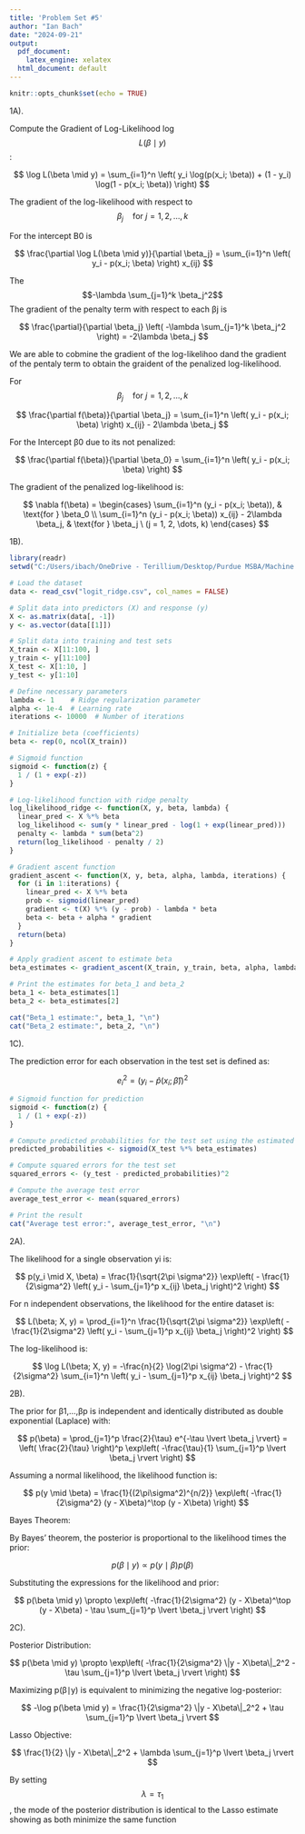 ---
title: 'Problem Set #5'
author: "Ian Bach"
date: "2024-09-21"
output:
  pdf_document:
    latex_engine: xelatex
  html_document: default
---

```{r setup, include=FALSE}
knitr::opts_chunk$set(echo = TRUE)
```

1A).

Compute the Gradient of Log-Likelihood log $$L(\beta \mid y)$$:

$$
\log L(\beta \mid y) = \sum_{i=1}^n \left( y_i \log(p(x_i; \beta)) + (1 - y_i) \log(1 - p(x_i; \beta)) \right)
$$

The gradient of the log-likelihood with respect to $$
\beta_j \quad \text{for } j = 1, 2, \dots, k
$$

For the intercept B0 is

$$
\frac{\partial \log L(\beta \mid y)}{\partial \beta_j} = \sum_{i=1}^n \left( y_i - p(x_i; \beta) \right) x_{ij}
$$

The $$-\lambda \sum_{j=1}^k \beta_j^2$$  The gradient of the penalty term with respect to each βj is

$$
\frac{\partial}{\partial \beta_j} \left( -\lambda \sum_{j=1}^k \beta_j^2 \right) = -2\lambda \beta_j
$$

We are able to cobmine the gradient of the log-likelihoo dand the gradient of the pentaly term to obtain the graident of the penalized log-likelihood.

For $$
\beta_j \quad \text{for } j = 1, 2, \dots, k
$$

$$
\frac{\partial f(\beta)}{\partial \beta_j} = \sum_{i=1}^n \left( y_i - p(x_i; \beta) \right) x_{ij} - 2\lambda \beta_j
$$

For the Intercept β0 due to its not penalized:

$$
\frac{\partial f(\beta)}{\partial \beta_0} = \sum_{i=1}^n \left( y_i - p(x_i; \beta) \right)
$$

The gradient of the penalized log-likelihood is:

$$
\nabla f(\beta) =
\begin{cases}
\sum_{i=1}^n (y_i - p(x_i; \beta)), & \text{for } \beta_0 \\
\sum_{i=1}^n (y_i - p(x_i; \beta)) x_{ij} - 2\lambda \beta_j, & \text{for } \beta_j \ (j = 1, 2, \dots, k)
\end{cases}
$$

1B).

```{r 1B}
library(readr)
setwd("C:/Users/ibach/OneDrive - Terillium/Desktop/Purdue MSBA/Machine Learning/HW 5")

# Load the dataset
data <- read_csv("logit_ridge.csv", col_names = FALSE)

# Split data into predictors (X) and response (y)
X <- as.matrix(data[, -1])
y <- as.vector(data[[1]])

# Split data into training and test sets
X_train <- X[11:100, ]
y_train <- y[11:100]
X_test <- X[1:10, ]
y_test <- y[1:10]

# Define necessary parameters
lambda <- 1    # Ridge regularization parameter
alpha <- 1e-4  # Learning rate
iterations <- 10000  # Number of iterations

# Initialize beta (coefficients)
beta <- rep(0, ncol(X_train))

# Sigmoid function
sigmoid <- function(z) {
  1 / (1 + exp(-z))
}

# Log-likelihood function with ridge penalty
log_likelihood_ridge <- function(X, y, beta, lambda) {
  linear_pred <- X %*% beta
  log_likelihood <- sum(y * linear_pred - log(1 + exp(linear_pred)))
  penalty <- lambda * sum(beta^2)
  return(log_likelihood - penalty / 2)
}

# Gradient ascent function
gradient_ascent <- function(X, y, beta, alpha, lambda, iterations) {
  for (i in 1:iterations) {
    linear_pred <- X %*% beta
    prob <- sigmoid(linear_pred)
    gradient <- t(X) %*% (y - prob) - lambda * beta
    beta <- beta + alpha * gradient
  }
  return(beta)
}

# Apply gradient ascent to estimate beta
beta_estimates <- gradient_ascent(X_train, y_train, beta, alpha, lambda, iterations)

# Print the estimates for beta_1 and beta_2
beta_1 <- beta_estimates[1]
beta_2 <- beta_estimates[2]

cat("Beta_1 estimate:", beta_1, "\n")
cat("Beta_2 estimate:", beta_2, "\n")
```

1C).

The prediction error for each observation in the test set is defined as:

$$
e_i^2 = \left( y_i - \hat{p}(x_i; \hat{\beta}) \right)^2
$$

```{r 1C}
# Sigmoid function for prediction
sigmoid <- function(z) {
  1 / (1 + exp(-z))
}

# Compute predicted probabilities for the test set using the estimated beta
predicted_probabilities <- sigmoid(X_test %*% beta_estimates)

# Compute squared errors for the test set
squared_errors <- (y_test - predicted_probabilities)^2

# Compute the average test error
average_test_error <- mean(squared_errors)

# Print the result
cat("Average test error:", average_test_error, "\n")

```

2A).

The likelihood for a single observation yi​ is:

$$
p(y_i \mid X, \beta) = \frac{1}{\sqrt{2\pi \sigma^2}} \exp\left( - \frac{1}{2\sigma^2} \left( y_i - \sum_{j=1}^p x_{ij} \beta_j \right)^2 \right)
$$

For n independent observations, the likelihood for the entire dataset is:

$$
L(\beta; X, y) = \prod_{i=1}^n \frac{1}{\sqrt{2\pi \sigma^2}} \exp\left( - \frac{1}{2\sigma^2} \left( y_i - \sum_{j=1}^p x_{ij} \beta_j \right)^2 \right)
$$

The log-likelihood is:

$$
\log L(\beta; X, y) = -\frac{n}{2} \log(2\pi \sigma^2) - \frac{1}{2\sigma^2} \sum_{i=1}^n \left( y_i - \sum_{j=1}^p x_{ij} \beta_j \right)^2
$$

2B).

The prior for β1​,...,βp​ is independent and identically distributed as double exponential (Laplace) with:

$$
p(\beta) = \prod_{j=1}^p \frac{2}{\tau} e^{-\tau \lvert \beta_j \rvert} = \left( \frac{2}{\tau} \right)^p \exp\left( -\frac{\tau}{1} \sum_{j=1}^p \lvert \beta_j \rvert \right)
$$

Assuming a normal likelihood, the likelihood function is:

$$
p(y \mid \beta) = \frac{1}{(2\pi\sigma^2)^{n/2}} \exp\left( -\frac{1}{2\sigma^2} (y - X\beta)^\top (y - X\beta) \right)
$$

Bayes Theorem:

By Bayes' theorem, the posterior is proportional to the likelihood times the prior:

$$
p(\beta \mid y) \propto p(y \mid \beta) p(\beta)
$$

Substituting the expressions for the likelihood and prior:

$$
p(\beta \mid y) \propto \exp\left( -\frac{1}{2\sigma^2} (y - X\beta)^\top (y - X\beta) - \tau \sum_{j=1}^p \lvert \beta_j \rvert \right)
$$

2C).

Posterior Distribution:

$$
p(\beta \mid y) \propto \exp\left( -\frac{1}{2\sigma^2} \|y - X\beta\|_2^2 - \tau \sum_{j=1}^p \lvert \beta_j \rvert \right)
$$

Maximizing p(β∣y) is equivalent to minimizing the negative log-posterior:

$$
-\log p(\beta \mid y) = \frac{1}{2\sigma^2} \|y - X\beta\|_2^2 + \tau \sum_{j=1}^p \lvert \beta_j \rvert
$$

Lasso Objective:

$$
\frac{1}{2} \|y - X\beta\|_2^2 + \lambda \sum_{j=1}^p \lvert \beta_j \rvert
$$

By setting $$
\lambda = \tau_1
$$ , the mode of the posterior distribution is identical to the Lasso estimate showing as both minimize the same function​
